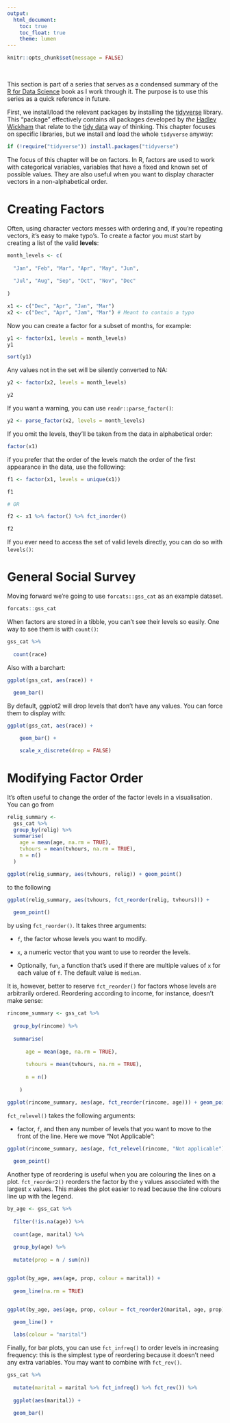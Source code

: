 ```yaml
---
output:
  html_document:
    toc: true
    toc_float: true
    theme: lumen
---
```



```r
knitr::opts_chunk$set(message = FALSE)
```

<br>

This section is part of a series that serves as a condensed summary of the [R for Data Science](http://r4ds.had.co.nz/index.html) book as I work through it. The purpose is to use this series as a quick reference in future.

First, we install/load the relevant packages by installing the [tidyverse](https://www.tidyverse.org/) library. This "package" effectively contains all packages developed by *the* [Hadley Wickham](http://hadley.nz/) that relate to the [tidy data](https://www.jstatsoft.org/article/view/v059i10) way of thinking. This chapter focuses on specific libraries, but we install and load the whole `tidyverse` anyway:

```r
if (!require("tidyverse")) install.packages("tidyverse")
```

The focus of this chapter will be on factors. In R, factors are used to work with categorical variables, variables that have a fixed and known set of possible values. They are also useful when you want to display character vectors in a non-alphabetical order.

# Creating Factors

Often, using character vectors messes with ordering and, if you're repeating vectors, it's easy to make typo's. To create a factor you must start by creating a list of the valid **levels**:

```r
month_levels <- c(
  
  "Jan", "Feb", "Mar", "Apr", "May", "Jun", 
  
  "Jul", "Aug", "Sep", "Oct", "Nov", "Dec"
  
)

x1 <- c("Dec", "Apr", "Jan", "Mar")
x2 <- c("Dec", "Apr", "Jam", "Mar") # Meant to contain a typo
```

Now you can create a factor for a subset of months, for example:

```r
y1 <- factor(x1, levels = month_levels)
y1

sort(y1)
```

Any values not in the set will be silently converted to NA:

```r
y2 <- factor(x2, levels = month_levels)

y2
```

If you want a warning, you can use `readr::parse_factor()`:

```r
y2 <- parse_factor(x2, levels = month_levels)
```


If you omit the levels, they’ll be taken from the data in alphabetical order:

```r
factor(x1)
```

if you prefer that the order of the levels match the order of the first appearance in the data, use the following:

```r
f1 <- factor(x1, levels = unique(x1))

f1

# OR

f2 <- x1 %>% factor() %>% fct_inorder()

f2
```


If you ever need to access the set of valid levels directly, you can do so with `levels()`:

# General Social Survey

Moving forward we're going to use `forcats::gss_cat` as an example dataset. 

```r
forcats::gss_cat
```

When factors are stored in a tibble, you can’t see their levels so easily. One way to see them is with `count()`:

```r
gss_cat %>%
  
  count(race)
```

Also with a barchart:

```r
ggplot(gss_cat, aes(race)) +
  
  geom_bar()
```

By default, ggplot2 will drop levels that don’t have any values. You can force them to display with:

```r
ggplot(gss_cat, aes(race)) +

    geom_bar() +

    scale_x_discrete(drop = FALSE)
```


# Modifying Factor Order

It’s often useful to change the order of the factor levels in a visualisation. You can go from 

```r
relig_summary <- 
  gss_cat %>%
  group_by(relig) %>%
  summarise(
    age = mean(age, na.rm = TRUE),
    tvhours = mean(tvhours, na.rm = TRUE),
    n = n()
  )

ggplot(relig_summary, aes(tvhours, relig)) + geom_point()
```

to the following

```r
ggplot(relig_summary, aes(tvhours, fct_reorder(relig, tvhours))) +
  
  geom_point()
```

by using `fct_reorder()`. It takes three arguments:

+ `f`, the factor whose levels you want to modify.

+ `x`, a numeric vector that you want to use to reorder the levels.

+ Optionally, `fun`, a function that’s used if there are multiple values of `x` for each value of `f`. The default value is `median`.



It is, however, better to reserve `fct_reorder()` for factors whose levels are arbitrarily ordered. Reordering according to income, for instance, doesn't make sense:

```r
rincome_summary <- gss_cat %>%
  
  group_by(rincome) %>%
  
  summarise(
  
      age = mean(age, na.rm = TRUE),
    
      tvhours = mean(tvhours, na.rm = TRUE),
    
      n = n()
  
    )

ggplot(rincome_summary, aes(age, fct_reorder(rincome, age))) + geom_point()
```


`fct_relevel()` takes the following arguments: 

  + factor, `f`, and then any number of levels that you want to move to the front of the line. Here we move "Not Applicable":

```r
ggplot(rincome_summary, aes(age, fct_relevel(rincome, "Not applicable"))) +
  
  geom_point()
```

Another type of reordering is useful when you are colouring the lines on a plot. `fct_reorder2()` reorders the factor by the `y` values associated with the largest `x` values. This makes the plot easier to read because the line colours line up with the legend.

```r
by_age <- gss_cat %>%
  
  filter(!is.na(age)) %>%
  
  count(age, marital) %>%
  
  group_by(age) %>%
  
  mutate(prop = n / sum(n))


ggplot(by_age, aes(age, prop, colour = marital)) +
  
  geom_line(na.rm = TRUE)


ggplot(by_age, aes(age, prop, colour = fct_reorder2(marital, age, prop))) +

  geom_line() +
  
  labs(colour = "marital")
```

Finally, for bar plots, you can use `fct_infreq()` to order levels in increasing frequency: this is the simplest type of reordering because it doesn’t need any extra variables. You may want to combine with `fct_rev()`.

```r
gss_cat %>%
  
  mutate(marital = marital %>% fct_infreq() %>% fct_rev()) %>%
  
  ggplot(aes(marital)) +
  
  geom_bar()
```

